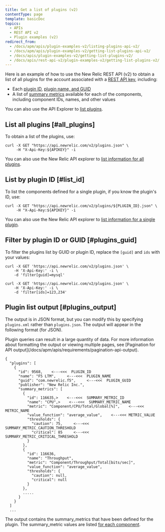 ```yaml
---
title: Get a list of plugins (v2)
contentType: page
template: basicDoc
topics:
  - APIs
  - REST API v2
  - Plugin examples (v2)
redirect_from:
  - /docs/apm/apis/plugin-examples-v2/listing-plugins-api-v2/
  - /docs/apm/apis/plugin-examples-v2/getting-list-plugins-api-v2/
  - /docs/apis/plugin-examples-v2/getting-list-plugins-v2/
  - /docs/apis/rest-api-v2/plugin-examples-v2/getting-list-plugins-v2/
---
```


Here is an example of how to use the New Relic REST API (v2) to obtain a list of all plugins for the account associated with a [REST API key](/docs/apis/rest-api-v2/requirements/rest-api-key), including:

* Each [plugin ID](/docs/apm/apis/requirements/identification-code), [plugin name, and GUID](/docs/plugins/plugin-developer-resources/planning-your-plugin/parts-plugin)
* A list of [summary metrics](/docs/plugins/plugin-developer-resources/planning-your-plugin/planning-plugin-metrics) available for each of the components, including component IDs, names, and other values

You can also use the API Explorer to [list plugins](https://rpm.newrelic.com/api/explore/plugins/list).

## List all plugins [#all_plugins]

To obtain a list of the plugins, use:

```
curl -X GET "https://api.newrelic.com/v2/plugins.json" \
     -H "X-Api-Key:${APIKEY}" -i
```

You can also use the New Relic API explorer to [list information for all plugins](https://rpm.newrelic.com/api/explore/plugins/list).

## List by plugin ID [#list_id]

To list the components defined for a single plugin, if you know the plugin's ID, use:

```
curl -X GET "https://api.newrelic.com/v2/plugins/${PLUGIN_ID}.json" \
     -H "X-Api-Key:${APIKEY}" -i
```

You can also use the New Relic API explorer to [list information for a single plugin](https://rpm.newrelic.com/api/explore/plugins/show).

## Filter by plugin ID or GUID [#plugins_guid]

To filter the plugins list by GUID or plugin ID, replace the `[guid]` and `ids` with your values:

```
curl -X GET 'https://api.newrelic.com/v2/plugins.json' \
    -H 'X-Api-Key:' -i \
    -d 'filter[guid]=mysql'
```

```
curl -X GET 'https://api.newrelic.com/v2/plugins.json' \
    -H 'X-Api-Key:' -i \
    -d 'filter[ids]=123,234'
```

## Plugin list output [#plugins_output]

The output is in JSON format, but you can modify this by specifying `plugins.xml` rather than `plugins.json`. The output will appear in the following format (for JSON).

<Callout variant="tip">
  PIugin queries can result in a large quantity of data. For more information about formatting the output or viewing multiple pages, see [Pagination for API output](/docs/apm/apis/requirements/pagination-api-output).
</Callout>

```
{
  "plugins": [
    {
      "id": 9568,    <---<<<  PLUGIN_ID
      "name": "F5 LTM",     <---<<<  PLUGIN_NAME
      "guid": "com.newrelic.f5",     <---<<<  PLUGIN_GUID
      "publisher": "New Relic Inc.",
      "summary_metrics": [
        {
          "id": 116635,>    <---<<<  SUMMARY_METRIC_ID
          "name": "CPU",>    <---<<<  SUMMARY_METRIC_NAME
          "metric": "Component/CPU/Total/Global[%]",    <---<<< METRIC_NAME
          "value_function": "average_value",    <---<<< METRIC_VALUE
          "thresholds": {
            "caution": 75,     <---<<< SUMMARY_METRIC_CAUTION_THRESHOLD
            "critical": 85     <---<<< SUMMARY_METRIC_CRITICAL_THRESHOLD
          }
        },
        {
          "id": 116636,
          "name": "Throughput",
          "metric": "Component/Throughput/Total[bits/sec]",
          "value_function": "average_value",
          "thresholds": {
            "caution": null,
            "critical": null
          }
        },
        .....
      }
    }
  ]
  ...
```

The output contains the summary_metrics that have been defined for the plugin. The summary_metric values are listed [for each component](/docs/apis/rest-api-v2/plugin-examples-v2/listing-individual-plugin-components-v2).
